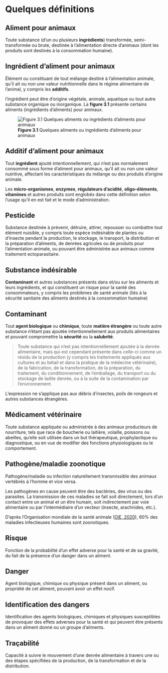 # Quelques définitions

##	Aliment pour animaux

Toute substance (d’un ou plusieurs **ingrédients**) transformée, semi-transformée ou brute, destinée à l’alimentation directe d’animaux (dont les produits sont destinés à la consommation humaine).

##	Ingrédient d’aliment pour animaux

Élément ou constituant de tout mélange destiné à l’alimentation animale, qu’il ait ou non une valeur nutritionnelle dans le régime alimentaire de l’animal, y compris les **additifs**.

l'ingrédient peut être d’origine végétale, animale, aquatique ou tout autre substance organique ou inorganique. La **figure 3.1** présente certains aliments (ingrédients d’aliments) pour animaux.

![**Figure 3.1** Quelques aliments ou ingrédients d’aliments pour animaux](figures/fig-3.1.png)

##	Additif d’aliment pour animaux

Tout **ingrédient** ajouté intentionnellement, qui n’est pas normalement consommé sous forme d’aliment pour animaux, qu’il ait ou non une valeur nutritive, affectant les caractéristiques du mélange ou des produits d’origine animale.

Les **micro-organismes**, **enzymes**, **régulateurs d’acidité**, **oligo-éléments**, **vitamines** et autres produits sont englobés dans cette définition selon l’usage qu’il en est fait et le mode d’administration.

## Pesticide

Substance destinée à prévenir, détruire, attirer, repousser ou combattre tout élément nuisible, y compris toute espèce indésirable de plantes ou d’insecte pendant la production, le stockage, le transport, la distribution et la préparation d’aliments, de denrées agricoles ou de produits pour l’alimentation animale, ou pouvant être administrée aux animaux comme traitement ectoparasitaire.

## Substance indésirable

**Contaminant** et autres substances présents dans et/ou sur les aliments et leurs ingrédients, et qui constituent un risque pour la santé des consommateurs, y compris les problèmes de santé animale (liés à la sécurité sanitaire des aliments destinés à la consommation humaine)

## Contaminant

Tout **agent biologique** ou **chimique**, toute **matière étrangère** ou toute autre substance n'étant pas ajoutée intentionnellement aux produits alimentaires et pouvant compromettre la **sécurité** ou la **salubrité**. 

> Toute substance qui n’est pas intentionnellement ajoutée à la denrée alimentaire, mais qui est cependant présente dans celle-ci comme un résidu de la production (y compris les traitements appliqués aux cultures et au bétail et dans la pratique de la médecine vétérinaire), de la fabrication, de la transformation, de la préparation, du traitement, du conditionnement, de l'emballage, du transport ou du stockage de ladite denrée, ou à la suite de la contamination par l'environnement.

L'expression ne s'applique pas aux débris d'insectes, poils de rongeurs et autres substances étrangères.

##	Médicament vétérinaire

Toute substance appliquée ou administrée à des animaux producteurs de nourriture, tels que race de boucherie ou laitière, volaille, poissons ou abeilles, qu’elle soit utilisée dans un but thérapeutique, prophylactique ou diagnostique, ou en vue de modifier des fonctions physiologiques ou le comportement.

##	Pathogène/maladie zoonotique

Pathogène/maladie ou infection naturellement transmissible des animaux vertébrés à l’homme et vice versa.

Les pathogènes en cause peuvent être des bactéries, des virus ou des parasites. La transmission de ces maladies se fait soit directement, lors d'un contact entre un animal et un être humain, soit indirectement par voie alimentaire ou par l’intermédiaire d'un vecteur (insecte, arachnides, etc.).

D'après l'Organisation mondiale de la santé animale ([OIE, 2020](https://www.oie.int/fr/pour-les-medias/une-seule-sante/)), 60% des maladies infectieuses humaines sont zoonotiques.

##	Risque

Fonction de la probabilité d’un effet adverse pour la santé et de sa gravité, du fait de la présence d’un danger dans un aliment.

##	Danger

Agent biologique, chimique ou physique présent dans un aliment, ou propriété de cet aliment, pouvant avoir un effet nocif.

##	Identification des dangers

Identification des agents biologiques, chimiques et physiques susceptibles de provoquer des effets adverses pour la santé et qui peuvent être présents dans un aliment donné ou un groupe d’aliments.

##	Traçabilité

Capacité à suivre le mouvement d’une denrée alimentaire à travers une ou des étapes spécifiées de la production, de la transformation et de la distribution.

